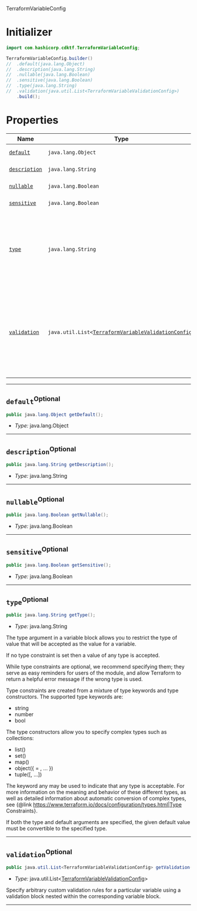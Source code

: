  TerraformVariableConfig <a name="TerraformVariableConfig" id="cdktf.TerraformVariableConfig"></a>

# Initializer <a name="Initializer" id="cdktf.TerraformVariableConfig.Initializer"></a>

```java
import com.hashicorp.cdktf.TerraformVariableConfig;

TerraformVariableConfig.builder()
//  .default(java.lang.Object)
//  .description(java.lang.String)
//  .nullable(java.lang.Boolean)
//  .sensitive(java.lang.Boolean)
//  .type(java.lang.String)
//  .validation(java.util.List<TerraformVariableValidationConfig>)
    .build();
```

# Properties <a name="Properties" id="Properties"></a>

| **Name** | **Type** | **Description** |
| --- | --- | --- |
| <code><a href="#cdktf.TerraformVariableConfig.property.default">default</a></code> | <code>java.lang.Object</code> | *No description.* |
| <code><a href="#cdktf.TerraformVariableConfig.property.description">description</a></code> | <code>java.lang.String</code> | *No description.* |
| <code><a href="#cdktf.TerraformVariableConfig.property.nullable">nullable</a></code> | <code>java.lang.Boolean</code> | *No description.* |
| <code><a href="#cdktf.TerraformVariableConfig.property.sensitive">sensitive</a></code> | <code>java.lang.Boolean</code> | *No description.* |
| <code><a href="#cdktf.TerraformVariableConfig.property.type">type</a></code> | <code>java.lang.String</code> | The type argument in a variable block allows you to restrict the type of value that will be accepted as the value for a variable. |
| <code><a href="#cdktf.TerraformVariableConfig.property.validation">validation</a></code> | <code>java.util.List<<a href="#cdktf.TerraformVariableValidationConfig">TerraformVariableValidationConfig</a>></code> | Specify arbitrary custom validation rules for a particular variable using a validation block nested within the corresponding variable block. |

---

## `default`<sup>Optional</sup> <a name="default" id="cdktf.TerraformVariableConfig.property.default"></a>

```java
public java.lang.Object getDefault();
```

- *Type:* java.lang.Object

---

## `description`<sup>Optional</sup> <a name="description" id="cdktf.TerraformVariableConfig.property.description"></a>

```java
public java.lang.String getDescription();
```

- *Type:* java.lang.String

---

## `nullable`<sup>Optional</sup> <a name="nullable" id="cdktf.TerraformVariableConfig.property.nullable"></a>

```java
public java.lang.Boolean getNullable();
```

- *Type:* java.lang.Boolean

---

## `sensitive`<sup>Optional</sup> <a name="sensitive" id="cdktf.TerraformVariableConfig.property.sensitive"></a>

```java
public java.lang.Boolean getSensitive();
```

- *Type:* java.lang.Boolean

---

## `type`<sup>Optional</sup> <a name="type" id="cdktf.TerraformVariableConfig.property.type"></a>

```java
public java.lang.String getType();
```

- *Type:* java.lang.String

The type argument in a variable block allows you to restrict the type of value that will be accepted as the value for a variable.

If no type constraint is set then a value of any type is accepted.

While type constraints are optional, we recommend specifying them; they serve as easy reminders for users of the module, and allow Terraform to return a helpful error message if the wrong type is used.

Type constraints are created from a mixture of type keywords and type constructors. The supported type keywords are:

* string
* number
* bool

The type constructors allow you to specify complex types such as collections:

* list(<TYPE>)
* set(<TYPE>)
* map(<TYPE>)
* object({<ATTR NAME> = <TYPE>, ... })
* tuple([<TYPE>, ...])

The keyword any may be used to indicate that any type is acceptable. For more information on the meaning and behavior of these different types, as well as detailed information about automatic conversion of complex types, see {@link https://www.terraform.io/docs/configuration/types.html|Type Constraints}.

If both the type and default arguments are specified, the given default value must be convertible to the specified type.

---

## `validation`<sup>Optional</sup> <a name="validation" id="cdktf.TerraformVariableConfig.property.validation"></a>

```java
public java.util.List<TerraformVariableValidationConfig> getValidation();
```

- *Type:* java.util.List<<a href="#cdktf.TerraformVariableValidationConfig">TerraformVariableValidationConfig</a>>

Specify arbitrary custom validation rules for a particular variable using a validation block nested within the corresponding variable block.

---
